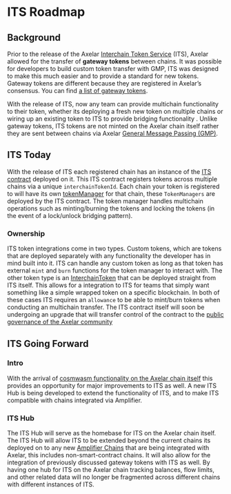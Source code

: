 # ITS Roadmap

## Background

Prior to the release of the Axelar [Interchain Token Service](https://github.com/axelarnetwork/interchain-token-service) (ITS), Axelar allowed for the transfer of **gateway tokens** between chains. It was possible for developers to build custom token transfer with GMP, ITS was designed to make this much easier and to provide a standard for new tokens. Gateway tokens are different because they are registered in Axelar’s consensus.  You can find [a list of gateway tokens](/resources/contract-addresses/mainnet#assets). 

With the release of ITS, now any team can provide multichain functionality to their token, whether its deploying a fresh new token on multiple chains or wiring up an existing token to ITS to provide bridging functionality . Unlike gateway tokens, ITS tokens are not minted on the Axelar chain itself rather they are sent between chains via Axelar [General Message Passing (GMP)](/dev/general-message-passing/overview). 


## ITS Today

With the release of ITS each registered chain has an instance of the [ITS contract](https://github.com/axelarnetwork/interchain-token-service) deployed on it. This ITS contract registers tokens across multiple chains via a unique `interchainTokenId`. Each chain your token is registered to will have its own [tokenManager](https://github.com/axelarnetwork/interchain-token-service/blob/main/contracts/token-manager/TokenManager.sol) for that chain, these `TokenManagers` are deployed by the ITS contract. The token manager handles multichain operations such as minting/burning the tokens and locking the tokens (in the event of a lock/unlock bridging pattern). 

### Ownership

ITS token integrations come in two types. Custom tokens, which are tokens that are deployed separately with any functionality the developer has in mind built into it. ITS can handle any custom token as long as that token has external `mint` and `burn` functions for the token manager to interact with. The other token type is an [InterchainToken](https://github.com/axelarnetwork/interchain-token-service/blob/main/contracts/interchain-token/InterchainToken.sol) that can be deployed straight from ITS itself. This allows for a integration to ITS for teams that simply want something like a simple wrapped token on a specific blockchain. 
In both of these cases ITS requires an `allowance` to be able to mint/burn tokens when conducting an multichain transfer.
The ITS contract itself will soon be undergoing an upgrade that will transfer control of the contract to the [public governance of the Axelar community](https://docs.axelar.dev/learn/evm-governance#evm-contract-governance)

## ITS Going Forward

### Intro
With the arrival of [cosmwasm functionality on the Axelar chain itself](https://www.axelar.network/blog/axelar-virtual-machine-future-of-interoperability) this provides an opportunity for major improvements to ITS as well. A new ITS Hub is being developed to extend the functionality of ITS, and to make ITS compatible with chains integrated via Amplifier.

### ITS Hub
The ITS Hub will serve as the homebase for ITS on the Axelar chain itself. The ITS Hub will allow ITS to be extended beyond the current chains its deployed on to any new [Amplifier Chains](https://docs.axelar.dev/dev/amplifier/introduction) that are being integrated with Axelar, this includes non-smart-contract chains. It will also allow for the integration of previously discussed gateway tokens with ITS as well. By having one hub for ITS on the Axelar chain tracking balances, flow limits, and other related data will no longer be fragmented across different chains with different instances of ITS.
